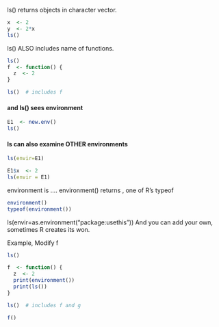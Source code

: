 
ls() returns objects in character vector.
```r
x  <- 2
y  <- 2*x
ls()
```

ls() ALSO includes name of functions.
```r
ls()
f  <- function() {
  z  <- 2
}

ls()  # includes f
```

#### and ls() sees environment
```r

E1  <- new.env()
ls()
```

#### ls can also examine OTHER environments
```r
ls(envir=E1)

E1$x  <- 2
ls(envir = E1)

```


environment is ....
environment() returns <env>, one of R's typeof
```r
environment()
typeof(environment())
```





ls(envir=as.environment("package:usethis"))
And you can add your own, sometimes R creates its won.

Example, Modify f 
```r
ls()

f  <- function() {
  z  <- 2
  print(environment())
  print(ls())
}

ls()  # includes f and g

```

```r
f()
```






